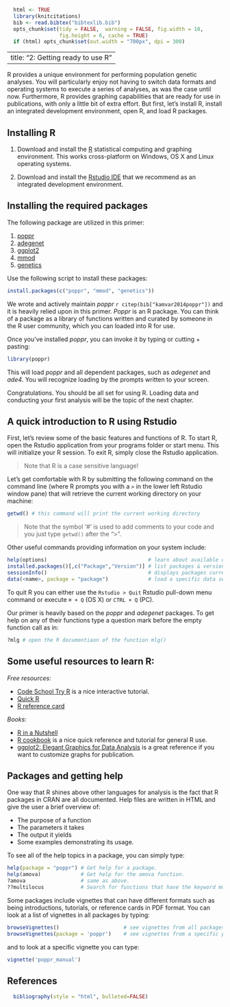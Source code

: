 ```r
  html <- TRUE
  library(knitcitations)
  bib <- read.bibtex("bibtexlib.bib")
  opts_chunk$set(tidy = FALSE,  warning = FALSE, fig.width = 10,
  				 fig.height = 6, cache = TRUE)
  if (html) opts_chunk$set(out.width = "700px", dpi = 300) 
```
---
title: "2: Getting ready to use R"
---

R provides a unique environment for performing population genetic analyses. You will particularly enjoy not having to switch data formats and operating systems to execute a series of analyses, as was the case until now. Furthermore, R provides graphing capabilities that are ready for use in publications, with only a little bit of extra effort. But first, let's install R, install an integrated development environment, open R, and load R packages. 


<!---

## FOR THE SPRING 2014 WORKSHOP

You must have:

1. The latest version of [R](http://www.r-project.org) **(3.1.0)**
2. [Rstudio](http://www.rstudio.com/ide/). Think of this as kind of a GUI for R.
3. The latest development version of *poppr* (1.1.0.99) (see below)


**You must download the development version of poppr** (1.1.0.99). You may do this
in several ways:

### If you do NOT have a C compiler or do not know what it is:
 1. In your R console, run the command to install the dependencies of *poppr*: `install.packages(c("adegenet", "pegas", "vegan", "ggplot2", "phangorn", "ape", "igraph"))`
 2. Download the binaries for Windows [[here]](http://grunwaldlab.cgrb.oregonstate.edu/sites/default/files/u5/poppr_1.1.0.99_24.6.14.zip) or OSX [[here]](http://grunwaldlab.cgrb.oregonstate.edu/sites/default/files/u5/poppr_1.1.0.99_24.6.14.tgz) and install using the `Tools > Install Packages...` menu command. You should see a window like this:

 ![Install Packages Window](screenshots/InstallPackages.png)

 You should make sure to choose the **Package Archive File** option and then indicate where you downloaded the package in the menubar. If you have downloaded it on your desktop, you would type `~/Desktop/poppr_1.1.0.99.tgz` (on OSX).

### If you have a working C compiler on your system

 You may do install *poppr* via the R package *devtools*:

```r
 install.packages("devtools")
 devtools::install_github("grunwaldlab/poppr", ref = "devel")
```
----


---->

Installing R
-----

1. Download and install the [R](http://www.r-project.org) statistical computing and graphing environment. This works cross-platform on Windows, OS X and Linux operating systems.

2. Download and install the [Rstudio IDE](http://www.rstudio.com/ide/) that we recommend as an integrated development environment.


Installing the required packages
----

The following package are utilized in this primer:

1. [poppr](http://cran.r-project.org/web/packages/poppr/index.html)
2. [adegenet](http://cran.r-project.org/web/packages/adegenet/index.html)
4. [ggplot2](http://cran.r-project.org/web/packages/ggplot2/index.html)
5. [mmod](http://cran.r-project.org/web/packages/mmod/index.html)
3. [genetics](http://cran.r-project.org/web/packages/genetics/index.html)

Use the following script to install these packages:

```r
install.packages(c("poppr", "mmod", "genetics"))
```

We wrote and actively maintain *poppr* `r citep(bib["kamvar2014poppr"])` and it is heavily relied upon in this primer. *Poppr* is an R package. You can think of a package as a library of functions written and curated by someone in the R user community, which you can loaded into R for use.

Once you've installed *poppr*, you can invoke it by typing or cutting + pasting:

```r
library(poppr)
```

This will load *poppr* and all dependent packages, such as *adegenet* and *ade4*. You will recognize loading by the prompts written to your screen.

Congratulations. You should be all set for using R. Loading data and conducting your first analysis will be the topic of the next chapter. 

A quick introduction to R using Rstudio
----

First, let's review some of the basic features and functions of R. To start R, open the Rstudio application from your programs folder or start menu. This will initialize your R session. To exit R, simply close the Rstudio application. 

> Note that R is a case sensitive language!

Let's get comfortable with R by submitting the following command on the command line (where R prompts you with a `>` in the lower left Rstudio window pane) that will retrieve the current working directory on your machine:

```r
getwd() # this command will print the current working directory
```

> Note that the symbol '#' is used to add comments to your code and you just type `getwd()` after the ">".

Other useful commands providing information on your system include:

```r
help(options)                                 # learn about available options
installed.packages()[,c("Package","Version")] # list packages & versions installed
sessionInfo()								  # displays packages currently loaded
data(<name>, package = "package")             # load a specific data set from a specific package
```

To quit R you can either use the `Rstudio > Quit` Rstudio pull-down menu command or execute `⌘ + Q` (OS X) or `CTRL + Q` (PC). 

Our primer is heavily based on the *poppr* and *adegenet* packages. To get help on any of their functions type a question mark before the empty function call as in:

```r
?mlg # open the R documentiaon of the function mlg()
```


Some useful resources to learn R:
-----

*Free resources*:

 - [Code School Try R](https://www.codeschool.com/courses/try-r) is a nice interactive tutorial. 
 - [Quick R](http://www.statmethods.net/interface/help.html)
 - [R reference card](http://cran.r-project.org/doc/contrib/Short-refcard.pdf)

*Books*:

 - [R in a Nutshell](http://oreilly.com/catalog/9780596801717) 
 - [R cookbook]() is a nice quick reference and tutorial for general R use.
 - [ggplot2: Elegant Graphics for Data Analysis]() is a great reference if you want to customize graphs for publication. 

Packages and getting help
----

One way that R shines above other languages for analysis is the fact that
R packages in CRAN are all documented. Help files are written in HTML and give
the user a brief overview of:

 - The purpose of a function
 - The parameters it takes
 - The output it yields
 - Some examples demonstrating its usage. 

To see all of the help topics in a package, you can simply type:

```r
help(package = "poppr") # Get help for a package.
help(amova)             # Get help for the amova function.
?amova                  # same as above.
??multilocus            # Search for functions that have the keyword multilocus.
```
Some packages include vignettes that can have different formats such as being introductions, tutorials, or reference cards in PDF format. You can look at a list of vignettes in all packages by typing:

```r
browseVignettes()                     # see vignettes from all packages
browseVignettes(package = 'poppr')    # see vignettes from a specific package.
```


and to look at a specific vignette you can type:

```r
vignette('poppr_manual')
```

References
----------
```r
  bibliography(style = "html", bulleted=FALSE)
```
